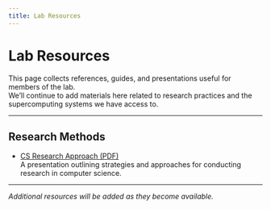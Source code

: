 ```yaml
---
title: Lab Resources
---
```


# Lab Resources

This page collects references, guides, and presentations useful for members of the lab.  
We’ll continue to add materials here related to research practices and the supercomputing systems we have access to.

---

## Research Methods

- [CS Research Approach (PDF)](./resources/202304-Byna-Research-Approach.pdf)  
  A presentation outlining strategies and approaches for conducting research in computer science.

---

_Additional resources will be added as they become available._
